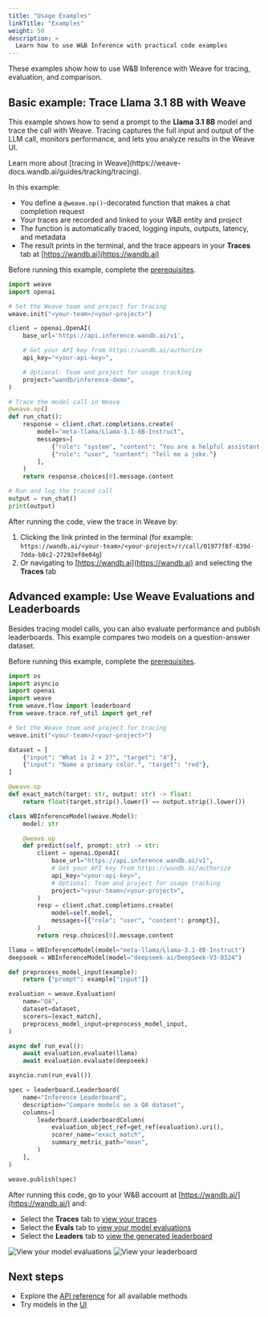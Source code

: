 ```yaml
---
title: "Usage Examples"
linkTitle: "Examples"
weight: 50
description: >
  Learn how to use W&B Inference with practical code examples
---
```


These examples show how to use W&B Inference with Weave for tracing, evaluation, and comparison.

## Basic example: Trace Llama 3.1 8B with Weave

This example shows how to send a prompt to the **Llama 3.1 8B** model and trace the call with Weave. Tracing captures the full input and output of the LLM call, monitors performance, and lets you analyze results in the Weave UI.

<Tip>
Learn more about [tracing in Weave](https://weave-docs.wandb.ai/guides/tracking/tracing).
</Tip>

In this example:
- You define a `@weave.op()`-decorated function that makes a chat completion request
- Your traces are recorded and linked to your W&B entity and project
- The function is automatically traced, logging inputs, outputs, latency, and metadata
- The result prints in the terminal, and the trace appears in your **Traces** tab at [https://wandb.ai](https://wandb.ai)

Before running this example, complete the [prerequisites](/guides/inference/prerequisites/).

```python
import weave
import openai

# Set the Weave team and project for tracing
weave.init("<your-team>/<your-project>")

client = openai.OpenAI(
    base_url='https://api.inference.wandb.ai/v1',

    # Get your API key from https://wandb.ai/authorize
    api_key="<your-api-key>",

    # Optional: Team and project for usage tracking
    project="wandb/inference-demo",
)

# Trace the model call in Weave
@weave.op()
def run_chat():
    response = client.chat.completions.create(
        model="meta-llama/Llama-3.1-8B-Instruct",
        messages=[
            {"role": "system", "content": "You are a helpful assistant."},
            {"role": "user", "content": "Tell me a joke."}
        ],
    )
    return response.choices[0].message.content

# Run and log the traced call
output = run_chat()
print(output)
```

After running the code, view the trace in Weave by:
1. Clicking the link printed in the terminal (for example: `https://wandb.ai/<your-team>/<your-project>/r/call/01977f8f-839d-7dda-b0c2-27292ef0e04g`)
2. Or navigating to [https://wandb.ai](https://wandb.ai) and selecting the **Traces** tab

## Advanced example: Use Weave Evaluations and Leaderboards

Besides tracing model calls, you can also evaluate performance and publish leaderboards. This example compares two models on a question-answer dataset.

Before running this example, complete the [prerequisites](/guides/inference/prerequisites/).

```python
import os
import asyncio
import openai
import weave
from weave.flow import leaderboard
from weave.trace.ref_util import get_ref

# Set the Weave team and project for tracing
weave.init("<your-team>/<your-project>")

dataset = [
    {"input": "What is 2 + 2?", "target": "4"},
    {"input": "Name a primary color.", "target": "red"},
]

@weave.op
def exact_match(target: str, output: str) -> float:
    return float(target.strip().lower() == output.strip().lower())

class WBInferenceModel(weave.Model):
    model: str

    @weave.op
    def predict(self, prompt: str) -> str:
        client = openai.OpenAI(
            base_url="https://api.inference.wandb.ai/v1",
            # Get your API key from https://wandb.ai/authorize
            api_key="<your-api-key>",
            # Optional: Team and project for usage tracking
            project="<your-team>/<your-project>",
        )
        resp = client.chat.completions.create(
            model=self.model,
            messages=[{"role": "user", "content": prompt}],
        )
        return resp.choices[0].message.content

llama = WBInferenceModel(model="meta-llama/Llama-3.1-8B-Instruct")
deepseek = WBInferenceModel(model="deepseek-ai/DeepSeek-V3-0324")

def preprocess_model_input(example):
    return {"prompt": example["input"]}

evaluation = weave.Evaluation(
    name="QA",
    dataset=dataset,
    scorers=[exact_match],
    preprocess_model_input=preprocess_model_input,
)

async def run_eval():
    await evaluation.evaluate(llama)
    await evaluation.evaluate(deepseek)

asyncio.run(run_eval())

spec = leaderboard.Leaderboard(
    name="Inference Leaderboard",
    description="Compare models on a QA dataset",
    columns=[
        leaderboard.LeaderboardColumn(
            evaluation_object_ref=get_ref(evaluation).uri(),
            scorer_name="exact_match",
            summary_metric_path="mean",
        )
    ],
)

weave.publish(spec)
```

After running this code, go to your W&B account at [https://wandb.ai/](https://wandb.ai/) and:

- Select the **Traces** tab to [view your traces](https://weave-docs.wandb.ai/guides/tracking/tracing)
- Select the **Evals** tab to [view your model evaluations](https://weave-docs.wandb.ai/guides/core-types/evaluations)
- Select the **Leaders** tab to [view the generated leaderboard](https://weave-docs.wandb.ai/guides/core-types/leaderboards)

<Frame>
    <img src="/images/inference/inference-advanced-evals.png" alt="View your model evaluations"  />
</Frame>

<Frame>
    <img src="/images/inference/inference-advanced-leaderboard.png" alt="View your leaderboard"  />
</Frame>

## Next steps

- Explore the [API reference](/guides/inference/api-reference/) for all available methods
- Try models in the [UI](/guides/inference/ui-guide/)
